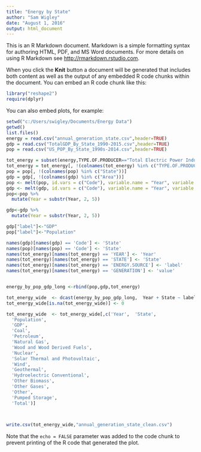 ```yaml
---
title: "Energy by State"
author: "Sam Wigley"
date: "August 1, 2016"
output: html_document
---
```


This is an R Markdown document. Markdown is a simple formatting syntax for authoring HTML, PDF, and MS Word documents. For more details on using R Markdown see <http://rmarkdown.rstudio.com>.

When you click the **Knit** button a document will be generated that includes both content as well as the output of any embedded R code chunks within the document. You can embed an R code chunk like this:

```r

library("reshape2")
require(dplyr)
```

You can also embed plots, for example:

```r
setwd("c:/Users/swigley/Documents/Energy Data")
getwd()
list.files()
energy = read.csv("annual_generation_state.csv",header=TRUE)
gdp = read.csv("TotalGDP_By_State_1990-2015.csv",header=TRUE)
pop = read.csv("US_POP_By_State_1990s-2014.csv",header=TRUE)

tot_energy = subset(energy,TYPE.OF.PRODUCER=="Total Electric Power Industry")
tot_energy = tot_energy[, !(colnames(tot_energy) %in% c("TYPE.OF.PRODUCER"))]
pop = pop[, !(colnames(pop) %in% c("State"))]
gdp = gdp[, !(colnames(gdp) %in% c("Area"))]
pop <- melt(pop, id.vars = c("Code"), variable.name = "Year", variable.vale = "pop")
gdp <- melt(gdp, id.vars = c("Code"), variable.name = "Year", variable.vale = "gdp")
pop<-pop %>%
  mutate(Year = substr(Year, 2, 5))

gdp<-gdp %>%
  mutate(Year = substr(Year, 2, 5))

gdp["label"]<-"GDP"
pop["label"]<-"Population"

names(gdp)[names(gdp) == 'Code'] <- 'State'
names(pop)[names(pop) == 'Code'] <- 'State'
names(tot_energy)[names(tot_energy) == 'YEAR'] <- 'Year'
names(tot_energy)[names(tot_energy) == 'STATE'] <- 'State'
names(tot_energy)[names(tot_energy) == 'ENERGY.SOURCE'] <- 'label'
names(tot_energy)[names(tot_energy) == 'GENERATION'] <- 'value'


energy_by_pop_gdp_long <-rbind(pop,gdp,tot_energy)

tot_energy_wide  <- dcast(energy_by_pop_gdp_long,  Year + State ~ label , value.var = 'value',fun.aggregate=mean)
tot_energy_wide[is.na(tot_energy_wide)] <- 0

tot_energy_wide  <- tot_energy_wide[,c('Year',  'State',
  'Population',
  'GDP',
  'Coal',
  'Petroleum',
  'Natural Gas',
  'Wood and Wood Derived Fuels',
  'Nuclear',
  'Solar Thermal and Photovoltaic',
  'Wind',
  'Geothermal',
  'Hydroelectric Conventional',
  'Other Biomass',
  'Other Gases',
  'Other',  
  'Pumped Storage',
  'Total')]
  


write.csv(tot_energy_wide,"annual_generation_state_clean.csv")

```

Note that the `echo = FALSE` parameter was added to the code chunk to prevent printing of the R code that generated the plot.
